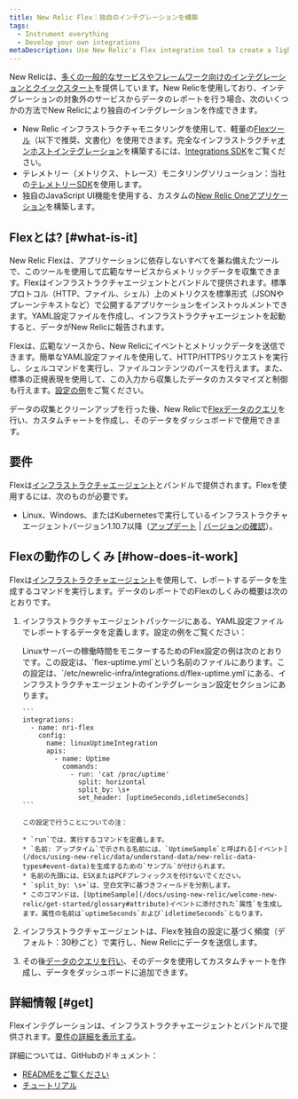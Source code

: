 ```yaml
---
title: New Relic Flex：独自のインテグレーションを構築
tags:
  - Instrument everything
  - Develop your own integrations
metaDescription: Use New Relic's Flex integration tool to create a lightweight custom integration that reports event and metric data to New Relic.
---
```


New Relicは、[多くの一般的なサービスやフレームワーク向けのインテグレーションとクイックスタート](https://newrelic.com/instant-observability/)を提供しています。New Relicを使用しており、インテグレーションの対象外のサービスからデータのレポートを行う場合、次のいくつかの方法でNew Relicにより独自のインテグレーションを作成できます。

* New Relic インフラストラクチャモニタリングを使用して、軽量の[Flexツール](/docs/integrations/host-integrations/host-integrations-list/flex-integration-tool-build-your-own-integration)（以下で推奨、文書化）を使用できます。完全なインフラストラクチャ[オンホストインテグレーション](/docs/integrations/host-integrations/getting-started/introduction-host-integrations)を構築するには、[Integrations SDK](/docs/integrations/integrations-sdk/getting-started/introduction-infrastructure-integrations-sdk)をご覧ください。
* テレメトリー（メトリクス、トレース）モニタリングソリューション：当社の[テレメトリーSDK](/docs/data-ingest-apis/get-data-new-relic/new-relic-sdks/telemetry-sdks-send-custom-telemetry-data-new-relic)を使用します。
* 独自のJavaScript UI機能を使用する、カスタムの[New Relic Oneアプリケーション](/docs/new-relic-one/use-new-relic-one/build-new-relic-one/new-relic-one-build-your-own-custom-new-relic-one-application)を構築します。

## Flexとは? [#what-is-it]

New Relic Flexは、アプリケーションに依存しないすべてを兼ね備えたツールで、このツールを使用して広範なサービスからメトリックデータを収集できます。Flexはインフラストラクチャエージェントとバンドルで提供されます。標準プロトコル（HTTP、ファイル、シェル）上のメトリクスを標準形式（JSONやプレーンテキストなど）で公開するアプリケーションをインストゥルメントできます。YAML設定ファイルを作成し、インフラストラクチャエージェントを起動すると、データがNew Relicに報告されます。

Flexは、広範なソースから、New Relicにイベントとメトリックデータを送信できます。簡単なYAML設定ファイルを使用して、HTTP/HTTPSリクエストを実行し、シェルコマンドを実行し、ファイルコンテンツのパースを行えます。また、標準の正規表現を使用して、この入力から収集したデータのカスタマイズと制御も行えます。[設定の例](#example)をご覧ください。

データの収集とクリーンアップを行った後、New Relicで[Flexデータのクエリ](/docs/using-new-relic/data/understand-data/query-new-relic-data)を行い、カスタムチャートを作成し、そのデータをダッシュボードで使用できます。

## 要件

Flexは[インフラストラクチャエージェント](/docs/infrastructure/install-infrastructure-agent/get-started/install-infrastructure-agent)とバンドルで提供されます。Flexを使用するには、次のものが必要です。

* Linux、Windows、またはKubernetesで実行しているインフラストラクチャエージェントバージョン1.10.7以降（[アップデート](/docs/infrastructure/install-configure-manage-infrastructure/update-or-uninstall/update-infrastructure-agent) \| [バージョンの確認](/docs/infrastructure/install-configure-manage-infrastructure/update-or-uninstall/update-infrastructure-agent#check-version)）。

## Flexの動作のしくみ [#how-does-it-work]

Flexは[インフラストラクチャエージェント](/docs/infrastructure/install-infrastructure-agent/get-started/install-infrastructure-agent)を使用して、レポートするデータを生成するコマンドを実行します。データのレポートでのFlexのしくみの概要は次のとおりです。

1. インフラストラクチャエージェントパッケージにある、YAML設定ファイルでレポートするデータを定義します。設定の例をご覧ください：

   <CollapserGroup>
     <Collapser
       id="example"
       title="設定の例"
     >
       Linuxサーバーの稼働時間をモニターするためのFlex設定の例は次のとおりです。この設定は、`flex-uptime.yml`という名前のファイルにあります。この設定は、`/etc/newrelic-infra/integrations.d/flex-uptime.yml`にある、インフラストラクチャエージェントのインテグレーション設定セクションにあります。

       ```
       integrations:
         - name: nri-flex    
           config:
             name: linuxUptimeIntegration
             apis:
               - name: Uptime
                 commands:
                   - run: 'cat /proc/uptime'
                     split: horizontal
                     split_by: \s+
                     set_header: [uptimeSeconds,idletimeSeconds]
       ```

       この設定で行うことについての注：

       * `run`では、実行するコマンドを定義します。
       * `名前: アップタイム`で示される名前には、`UptimeSample`と呼ばれる[イベント](/docs/using-new-relic/data/understand-data/new-relic-data-types#event-data)を生成するための`サンプル`が付けられます。
       * 名前の先頭には、ESXまたはPCFプレフィックスを付けないでください。
       * `split_by: \s+`は、空白文字に基づきフィールドを分割します。
       * このコマンドは、[UptimeSample](/docs/using-new-relic/welcome-new-relic/get-started/glossary#attribute)イベントに添付された`属性`を生成します。属性の名前は`uptimeSeconds`および`idletimeSeconds`となります。
     </Collapser>
   </CollapserGroup>

2. インフラストラクチャエージェントは、Flexを独自の設定に基づく頻度（デフォルト：30秒ごと）で実行し、New Relicにデータを送信します。

3. その後[データのクエリを行い](/docs/using-new-relic/data/understand-data/query-new-relic-data)、そのデータを使用してカスタムチャートを作成し、データをダッシュボードに追加できます。

## 詳細情報 [#get]

Flexインテグレーションは、インフラストラクチャエージェントとバンドルで提供されます。[要件の詳細を表示する](#requirements)。

詳細については、GitHubのドキュメント：

* [READMEをご覧ください](https://github.com/newrelic/nri-flex)
* [チュートリアル](https://github.com/newrelic/nri-flex/blob/master/docs/basic-tutorial.md)
